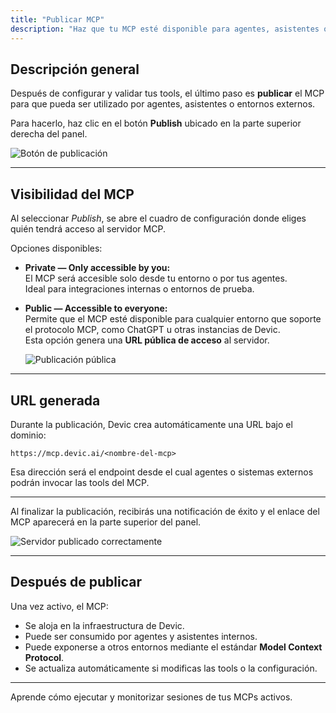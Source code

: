 ```yaml
---
title: "Publicar MCP"
description: "Haz que tu MCP esté disponible para agentes, asistentes o servicios externos mediante una URL pública o privada."
---
```


## Descripción general

Después de configurar y validar tus tools, el último paso es **publicar** el MCP para que pueda ser utilizado por agentes, asistentes o entornos externos.

Para hacerlo, haz clic en el botón **Publish** ubicado en la parte superior derecha del panel.

![Botón de publicación](/publish.png)

---

## Visibilidad del MCP

Al seleccionar _Publish_, se abre el cuadro de configuración donde eliges quién tendrá acceso al servidor MCP.

Opciones disponibles:

- **Private — Only accessible by you:**\
  El MCP será accesible solo desde tu entorno o por tus agentes.\
  Ideal para integraciones internas o entornos de prueba.
- **Public — Accessible to everyone:**\
  Permite que el MCP esté disponible para cualquier entorno que soporte el protocolo MCP, como ChatGPT u otras instancias de Devic.\
  Esta opción genera una **URL pública de acceso** al servidor.

  ![Publicación pública](/url-mcp-server.png)

---

## URL generada

Durante la publicación, Devic crea automáticamente una URL bajo el dominio:

`https://mcp.devic.ai/<nombre-del-mcp>`


Esa dirección será el endpoint desde el cual agentes o sistemas externos podrán invocar las tools del MCP.

---

<Card title="Publicación completada" icon="check-circle" horizontal>
  Al finalizar la publicación, recibirás una notificación de éxito y el enlace del MCP aparecerá en la parte superior del panel.
</Card>

![Servidor publicado correctamente](f37c8f66-3882-4a16-94b5-74b8cc93b255.png)

---

## Después de publicar

Una vez activo, el MCP:

- Se aloja en la infraestructura de Devic.
- Puede ser consumido por agentes y asistentes internos.
- Puede exponerse a otros entornos mediante el estándar **Model Context Protocol**.
- Se actualiza automáticamente si modificas las tools o la configuración.

---

<Card title="Siguiente paso" icon="plug" href="/devic/MCPs/my-mcps/sessions">
  Aprende cómo ejecutar y monitorizar sesiones de tus MCPs activos.
</Card>